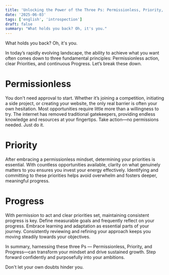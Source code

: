 ```yaml
---
title: 'Unlocking the Power of the Three Ps: Permissionless, Priority, and Progress'
date: '2025-06-03'
tags: ['english', 'introspection']
draft: false
summary: "What holds you back? Oh, it's you."
---
```


What holds you back? Oh, it's you.

In today’s rapidly evolving landscape, the ability to achieve what you want often comes down to three fundamental principles: Permissionless action, clear Priorities, and continuous Progress. Let’s break these down.

# Permissionless

You don't need approval to start. Whether it’s joining a competition, initiating a side project, or creating your website, the only real barrier is often your own hesitation. Most opportunities require little more than a willingness to try. The internet has removed traditional gatekeepers, providing endless knowledge and resources at your fingertips. Take action—no permissions needed. Just do it.

# Priority

After embracing a permissionless mindset, determining your priorities is essential. With countless opportunities available, clarity on what genuinely matters to you ensures you invest your energy effectively. Identifying and committing to these priorities helps avoid overwhelm and fosters deeper, meaningful progress.

# Progress

With permission to act and clear priorities set, maintaining consistent progress is key. Define measurable goals and frequently reflect on your progress. Embrace learning and adaptation as essential parts of your journey. Consistently reviewing and refining your approach keeps you moving steadily towards your objectives.

In summary, harnessing these three Ps — Permissionless, Priority, and Progress—can transform your mindset and drive sustained growth. Step forward confidently and purposefully into your ambitions.

Don't let your own doubts hinder you.
